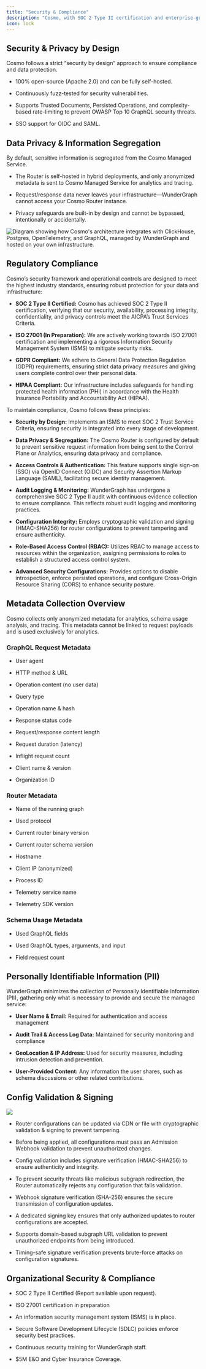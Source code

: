 ```yaml
---
title: "Security & Compliance"
description: "Cosmo, with SOC 2 Type II certification and enterprise-grade access controls, ensures security, privacy, and compliance by design."
icon: lock
---
```


## Security & Privacy by Design

Cosmo follows a strict “security by design” approach to ensure compliance and data protection.

* 100% open-source (Apache 2.0) and can be fully self-hosted.

* Continuously fuzz-tested for security vulnerabilities.

* Supports Trusted Documents, Persisted Operations, and complexity-based rate-limiting to prevent OWASP Top 10 GraphQL security threats.

* SSO support for OIDC and SAML.

## Data Privacy & Information Segregation

By default, sensitive information is segregated from the Cosmo Managed Service.

* The Router is self-hosted in hybrid deployments, and only anonymized metadata is sent to Cosmo Managed Service for analytics and tracing.

* Request/response data never leaves your infrastructure—WunderGraph cannot access your Cosmo Router instance.

* Privacy safeguards are built-in by design and cannot be bypassed, intentionally or accidentally.

<Frame caption="How Cosmo's Architecture Integrates with Clickhouse">
  <img src="/images/architecture-new.png" alt="Diagram showing how Cosmo's architecture integrates with ClickHouse, Postgres, OpenTelemetry, and GraphQL, managed by WunderGraph and hosted on your own infrastructure." />
</Frame>

## Regulatory Compliance

Cosmo’s security framework and operational controls are designed to meet the highest industry standards, ensuring robust protection for your data and infrastructure:

* **SOC 2 Type II Certified:** Cosmo has achieved SOC 2 Type II certification, verifying that our security, availability, processing integrity, confidentiality, and privacy controls meet the AICPA’s Trust Services Criteria.

* **ISO 27001 (In Preparation):** We are actively working towards ISO 27001 certification and implementing a rigorous Information Security Management System (ISMS) to mitigate security risks.

* **GDPR Compliant:** We adhere to General Data Protection Regulation (GDPR) requirements, ensuring strict data privacy measures and giving users complete control over their personal data.

* **HIPAA Compliant:** Our infrastructure includes safeguards for handling protected health information (PHI) in accordance with the Health Insurance Portability and Accountability Act (HIPAA).

To maintain compliance, Cosmo follows these principles:

* **Security by Design:** Implements an ISMS to meet SOC 2 Trust Service Criteria, ensuring security is integrated into every stage of development.

* **Data Privacy & Segregation:** The Cosmo Router is configured by default to prevent sensitive request information from being sent to the Control Plane or Analytics, ensuring data privacy and compliance.

* **Access Controls & Authentication:** This feature supports single sign-on (SSO) via OpenID Connect (OIDC) and Security Assertion Markup Language (SAML), facilitating secure identity management.

* **Audit Logging & Monitoring:** WunderGraph has undergone a comprehensive SOC 2 Type II audit with continuous evidence collection to ensure compliance. This reflects robust audit logging and monitoring practices.

* **Configuration Integrity:** Employs cryptographic validation and signing (HMAC-SHA256) for router configurations to prevent tampering and ensure authenticity.

* **Role-Based Access Control (RBAC):** Utilizes RBAC to manage access to resources within the organization, assigning permissions to roles to establish a structured access control system.

* **Advanced Security Configurations:** Provides options to disable introspection, enforce persisted operations, and configure Cross-Origin Resource Sharing (CORS) to enhance security posture.

## Metadata Collection Overview

Cosmo collects only anonymized metadata for analytics, schema usage analysis, and tracing. This metadata cannot be linked to request payloads and is used exclusively for analytics.

### GraphQL Request Metadata

* User agent

* HTTP method & URL

* Operation content (no user data)

* Query type

* Operation name & hash

* Response status code

* Request/response content length

* Request duration (latency)

* Inflight request count

* Client name & version

* Organization ID

### Router Metadata

* Name of the running graph

* Used protocol

* Current router binary version

* Current router schema version

* Hostname

* Client IP (anonymized)

* Process ID

* Telemetry service name

* Telemetry SDK version

### Schema Usage Metadata

* Used GraphQL fields

* Used GraphQL types, arguments, and input

* Field request count

## Personally Identifiable Information (PII)

WunderGraph minimizes the collection of Personally Identifiable Information (PII), gathering only what is necessary to provide and secure the managed service:

* **User Name & Email:** Required for authentication and access management

* **Audit Trail & Access Log Data:** Maintained for security monitoring and compliance

* **GeoLocation & IP Address:** Used for security measures, including intrusion detection and prevention.

* **User-Provided Content:** Any information the user shares, such as schema discussions or other related contributions.

## Config Validation & Signing

<CardGroup>
  <Card title="Documentation" icon="book" href="/router/security/config-validation-and-signing" horizontal/>
</CardGroup>

<Frame caption="Validated and Signed Composition">
  <img src="/images/val4.png" />
</Frame>

* Router configurations can be updated via CDN or file with cryptographic validation & signing to prevent tampering.

* Before being applied, all configurations must pass an Admission Webhook validation to prevent unauthorized changes.

* Config validation includes signature verification (HMAC-SHA256) to ensure authenticity and integrity.

* To prevent security threats like malicious subgraph redirection, the Router automatically rejects any configuration that fails validation.

* Webhook signature verification (SHA-256) ensures the secure transmission of configuration updates.

* A dedicated signing key ensures that only authorized updates to router configurations are accepted.

* Supports domain-based subgraph URL validation to prevent unauthorized endpoints from being introduced.

* Timing-safe signature verification prevents brute-force attacks on configuration signatures.

## Organizational Security & Compliance

* SOC 2 Type II Certified (Report available upon request).

* ISO 27001 certification in preparation

* An information security management system (ISMS) is in place.

* Secure Software Development Lifecycle (SDLC) policies enforce security best practices.

* Continuous security training for WunderGraph staff.

* $5M E\&O and Cyber Insurance Coverage.

